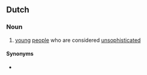 ==Dutch==

===Noun===
{{nl-noun|head=[[johnny]][['s]] [[en]] [[marina]]'s|p|-|johnny'tjes en marinaatjes}}

# {{lb|nl|Belgium|pejorative}} [[young]] [[people]] who are considered [[unsophisticated]]

====Synonyms====
* {{l|nl|sjonnies en anita's}}